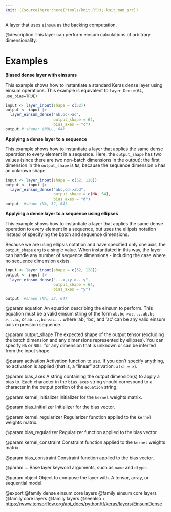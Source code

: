 ```yaml
---
knit: ({source(here::here("tools/knit.R")); knit_man_src})
---
```

A layer that uses `einsum` as the backing computation.

@description
This layer can perform einsum calculations of arbitrary dimensionality.

# Examples
**Biased dense layer with einsums**

This example shows how to instantiate a standard Keras dense layer using
einsum operations. This example is equivalent to
`layer_Dense(64, use_bias=TRUE)`.

```r
input <- layer_input(shape = c(32))
output <- input |>
  layer_einsum_dense("ab,bc->ac", 
                     output_shape = 64, 
                     bias_axes = "c")
output # shape: (NULL, 64)
```

**Applying a dense layer to a sequence**

This example shows how to instantiate a layer that applies the same dense
operation to every element in a sequence. Here, the `output_shape` has two
values (since there are two non-batch dimensions in the output); the first
dimension in the `output_shape` is `NA`, because the sequence dimension
`b` has an unknown shape.

```r
input <- layer_input(shape = c(32, 128))
output <- input |>
  layer_einsum_dense("abc,cd->abd",
                     output_shape = c(NA, 64),
                     bias_axes = "d")
output  #shape (NA, 32, 64)
```

**Applying a dense layer to a sequence using ellipses**

This example shows how to instantiate a layer that applies the same dense
operation to every element in a sequence, but uses the ellipsis notation
instead of specifying the batch and sequence dimensions.

Because we are using ellipsis notation and have specified only one axis, the
`output_shape` arg is a single value. When instantiated in this way, the
layer can handle any number of sequence dimensions - including the case
where no sequence dimension exists.

```r
input <- layer_input(shape = c(32, 128))
output <- input |>
  layer_einsum_dense("...x,xy->...y",
                     output_shape = 64,
                     bias_axes = "y")

output  #shape (NA, 32, 64)
```

@param equation
An equation describing the einsum to perform.
This equation must be a valid einsum string of the form
`ab,bc->ac`, `...ab,bc->...ac`, or
`ab...,bc->ac...` where 'ab', 'bc', and 'ac' can be any valid einsum
axis expression sequence.

@param output_shape
The expected shape of the output tensor
(excluding the batch dimension and any dimensions
represented by ellipses). You can specify `NA` or `NULL` for any dimension
that is unknown or can be inferred from the input shape.

@param activation
Activation function to use. If you don't specify anything,
no activation is applied
(that is, a "linear" activation: `a(x) = x`).

@param bias_axes
A string containing the output dimension(s)
to apply a bias to. Each character in the `bias_axes` string
should correspond to a character in the output portion
of the `equation` string.

@param kernel_initializer
Initializer for the `kernel` weights matrix.

@param bias_initializer
Initializer for the bias vector.

@param kernel_regularizer
Regularizer function applied to the `kernel` weights
matrix.

@param bias_regularizer
Regularizer function applied to the bias vector.

@param kernel_constraint
Constraint function applied to the `kernel` weights
matrix.

@param bias_constraint
Constraint function applied to the bias vector.

@param ...
Base layer keyword arguments, such as `name` and `dtype`.

@param object
Object to compose the layer with. A tensor, array, or sequential model.

@export
@family dense einsum core layers
@family einsum core layers
@family core layers
@family layers
@seealso
+ <https://www.tensorflow.org/api_docs/python/tf/keras/layers/EinsumDense>

